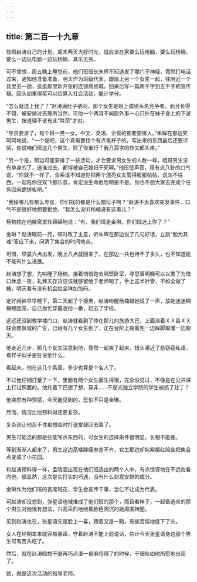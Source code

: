 ```yaml
---
---
---
```

title: 第二百一十九章
---




按照赵涛自己的计划，周末两天大好时光，就应该在家要么玩电脑，要么玩杨楠，要么一边玩电脑一边玩杨楠，其乐无穷。

可不曾想，周五晚上睡觉前，他们班班长朱辉不知道发了哪门子神经，竟然打电话过来，通知他准备准备，明天作为班级代表，跟班上另一个女生一起，往附近一个县里去一趟，逛逛那里新开张的连锁商贸城，回来后写一篇两千字到五千字的宣传稿。回头如果得奖可以给算入社会活动，能计学分。

“怎么就选上我了？”赵涛满肚子纳闷，那个女生是班上成绩头名竞争者，而且长得不错，被安排过去理所当然，可他一个两耳不闻窗外事一心只扑在妹子身上的下游男生，按道理不该有此“殊荣”才对。

“导员要求了，每个班一男一女。中文、英语、企管的都要安排人。”朱辉在那边笑呵呵地说，“一个是吧，这个真需要找个有点笔杆子的，写出来的东西最后还要评奖，你说咱们班这几个男生，除了你谁行？我八百字的作文都头疼。”

“另一个是，那边可能安排了一些活动，才会要求男女生的人数一样。咱班男生没有单身的了，选谁过去，都得被自己媳妇干死啊。”他压低声音，用有点八卦的口气说，“你就不一样了，全系谁不知道你把两个漂亮女友管得服服帖帖，说东不往西，一起陪你住双飞都乐意。肯定没生命危险啊是不是。你也不想大家去完成个任务回来跪搓板吧。”

“我操哪儿有那么夸张，你们找的都是什么醋坛子啊？”赵涛不太喜欢突发事件，口气不是很好地想要拒绝，“我怎么没听杨楠说有这事儿？”

杨楠枕在他腋窝里软绵绵地说：“有，我们班是金琳。你们班选上你了？”

金琳？赵涛眼前一亮，顿时改了主意，听朱辉在那边说了几句好话，立刻“勉为其难”答应下来，问清了集合的时间地点。

可惜，早晨六点出发，晚上八点就回来了。在那边一共也待不了多久，也不知道能不能有什么进展。

赵涛想了想，先哄睡了杨楠，接着悄悄跑去隔壁卧室，寻思着明晚可以以累了为借口休息一夜，礼拜天存货应该就够留给于老师喝了，手上这半针管，不如全做了糖，明天看有没有机会给金琳加加码。

定好闹钟早早睡下，第二天起了个擦黑，赵涛吻醒杨楠跟她说了一声，放她迷迷糊糊睡回笼，自己匆忙穿戴收拾一番，赶去了学校。

远远还没到教学楼门口，赵涛就看到了停在那儿的旅游大巴，上面涂着ＸＸ县ＸＸ联合商贸城的广告，已经有几个女生到了，正在台阶上揣着兜一边跺脚取暖一边聊天。

他走近几步，那几个女生注意到他，竟然一起笑了起来，扭头凑近了些窃窃私语，看样子似乎是在说他什么。

看起来，他在这几个系里，多少也算是个名人了。

不过他仔细打量了一下，里面有两个女生面生得很，完全没见过，不像是在公共课上打过照面的。他托着下巴想了想，莫非……不是光独立学院的学生被抓了壮丁？

他突然有种预感，今天能见到的，恐怕不只是金琳。

然而，情况比他预料得还要复杂。

复杂到让他忍不住都想临时打退堂鼓回去算了。

男生可能选的都是些能写点东西的，可女生的选择条件很明显，长相不能差。

等到渐渐人都来了，男生这边高矮胖瘦参差不齐，女生那边却姹紫嫣红险些把集合点变成了小花园。

和赵涛预料得一样，孟晓涵出现在他们班选出的两个人中，有点惊讶地在不远处看向他，很显然，这次是实打实的巧遇，没有什么刻意安排的成分。

金琳作为他们班的首席班花，学生会宣传干事，当仁不让成为代表。

可赵涛却没想到，张星语也被推成了他们班的那个，而且看样子，一起备选来的那个男生对她很有想法，兴高采烈地绕着脸色阴沉的她周围转圈。

见到赵涛也在，张星语先是脸上一喜，跟着又是一黯，有些苦恼地低下了头。

女人在经期本来就容易暴躁，守着赵涛不能上前说话，估计今天张星语身边那个男生可有苦头吃了。

然后，就在赵涛暗想干脆再巧点凑一桌麻将得了的时候，于钿秋如他所愿地出现了。

她，就是这次活动的指导老师。
